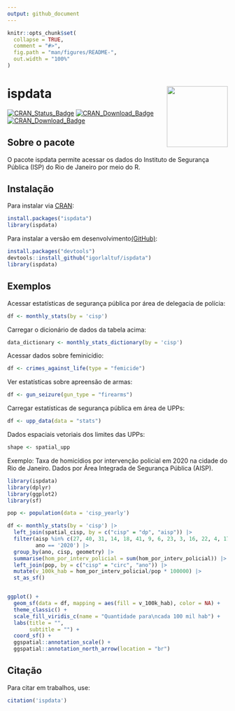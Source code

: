 ```yaml
---
output: github_document
---
```


<!-- README.md is generated from README.Rmd. Please edit that file -->

```r
knitr::opts_chunk$set(
  collapse = TRUE,
  comment = "#>",
  fig.path = "man/figures/README-",
  out.width = "100%"
)
```

# ispdata <img src="man/figures/logo.png" align="right" height="139" />

<!-- badges: start -->
[![CRAN_Status_Badge](http://www.r-pkg.org/badges/version/ispdata)](https://cran.r-project.org/package=ispdata) [![CRAN_Download_Badge](http://cranlogs.r-pkg.org/badges/ispdata)](https://CRAN.R-project.org/package=ispdata) [![CRAN_Download_Badge](http://cranlogs.r-pkg.org/badges/grand-total/ispdata)](https://CRAN.R-project.org/package=ispdata)
<!-- badges: end -->

## Sobre o pacote

O pacote ispdata permite acessar os dados do Instituto de Segurança Pública (ISP) do Rio de Janeiro por meio do R. 


## Instalação

Para instalar via [CRAN](https://CRAN.R-project.org/package=ispdata):

``` r
install.packages("ispdata")
library(ispdata)
```

Para instalar a versão em desenvolvimento[(GitHub)](https://github.com/igorlaltuf/ispdata):

``` r
install.packages("devtools")
devtools::install_github("igorlaltuf/ispdata")
library(ispdata)
```
## Exemplos

Acessar estatísticas de segurança pública por área de delegacia de polícia:

``` r
df <- monthly_stats(by = 'cisp') 
```

Carregar o dicionário de dados da tabela acima:

``` r
data_dictionary <- monthly_stats_dictionary(by = 'cisp')
```

Acessar dados sobre feminicídio:

``` r
df <- crimes_against_life(type = "femicide")
```

Ver estatísticas sobre apreensão de armas:

``` r
df <- gun_seizure(gun_type = "firearms")
```

Carregar estatísticas de segurança pública em área de UPPs:

``` r
df <- upp_data(data = "stats")
```

Dados espaciais vetoriais dos limites das UPPs:

``` r
shape <- spatial_upp
```

Exemplo:
Taxa de homicídios por intervenção policial em 2020 na cidade do Rio de Janeiro.
Dados por Área Integrada de Segurança Pública (AISP).

```r

library(ispdata)
library(dplyr)
library(ggplot2)
library(sf)

pop <- population(data = 'cisp_yearly')

df <- monthly_stats(by = 'cisp') |> 
  left_join(spatial_cisp, by = c("cisp" = "dp", "aisp")) |>
  filter(aisp %in% c(27, 40, 31, 14, 18, 41, 9, 6, 23, 3, 16, 22, 4, 17, 19, 2),
         ano == '2020') |>
  group_by(ano, cisp, geometry) |>
  summarise(hom_por_interv_policial = sum(hom_por_interv_policial)) |>
  left_join(pop, by = c("cisp" = "circ", "ano")) |>
  mutate(v_100k_hab = hom_por_interv_policial/pop * 100000) |>
  st_as_sf() 


ggplot() + 
  geom_sf(data = df, mapping = aes(fill = v_100k_hab), color = NA) +
  theme_classic() +
  scale_fill_viridis_c(name = "Quantidade para\ncada 100 mil hab") + 
  labs(title = "",
       subtitle = "") +
  coord_sf() +
  ggspatial::annotation_scale() +
  ggspatial::annotation_north_arrow(location = "br")
```



## Citação
Para citar em trabalhos, use:

```r
citation('ispdata')
```

